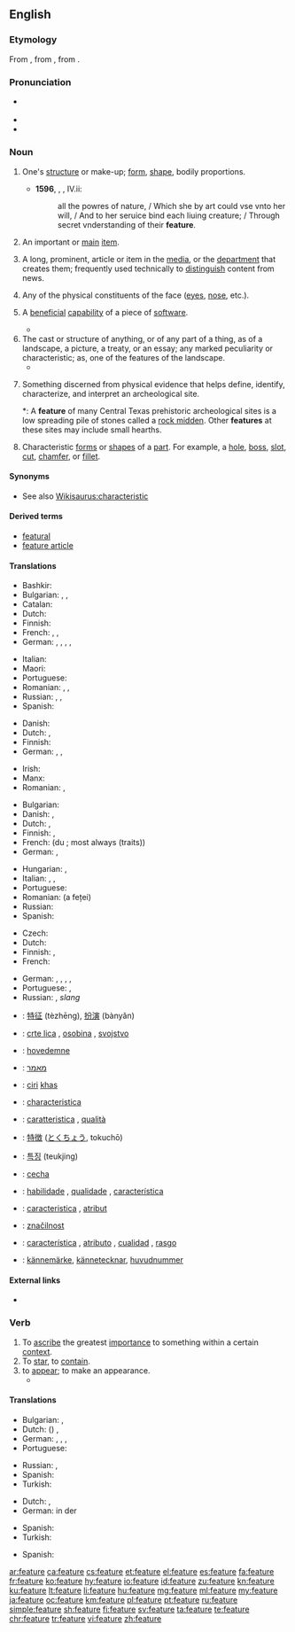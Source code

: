 ==English==
{{wikipedia}}

===Etymology===
From {{etyl|xno|en}} {{term|feture|lang=fro}}, from {{etyl|fro|en}} {{term|faiture|lang=fro}}, from {{etyl|la|en}} {{term|factura|lang=la}}.

===Pronunciation===
* {{a|UK}} {{IPA|/fiːtʃə(ɹ)/}}
* {{audio|en-us-feature.ogg|Audio (US)|lang=en}}
* {{rhymes|iːtʃə(ɹ)}}

===Noun===
{{en-noun}}

# {{label|en|obsolete}} One's [[structure]] or make-up; [[form]], [[shape]], bodily proportions.
#* '''1596''', {{w|Edmund Spenser}}, ''{{w|The Faerie Queene}}'', IV.ii:
#*: all the powres of nature, / Which she by art could vse vnto her will, / And to her seruice bind each liuing creature; / Through secret vnderstanding of their '''feature'''.
# An important or [[main]] [[item]].
# {{label|en|media}} A long, prominent, article or item in the [[media]], or the [[department]] that creates them; frequently used technically to [[distinguish]] content from news.
# Any of the physical constituents of the face ([[eye]]s, [[nose]], etc.).
# {{label|en|computing}} A [[beneficial]] [[capability]] of a piece of [[software]].
#* {{quote-book|passage=The program contained an internal '''feature''', which allowed a user to update display text after each command keystroke.|title=[[S:Free as in Freedom/Chapter 6|Free as in Freedom]]|author=Sam Williams|year=2002}}
# The cast or structure of anything, or of any part of a thing, as of a landscape, a picture, a treaty, or an essay; any marked peculiarity or characteristic; as, one of the features of the landscape.
#* {{quote-book|passage=The most prominent '''feature''' of the New England land system was the town grant, which in every case became the territorial basis of a group settlement.|title=[[S:1911 Encyclopædia Britannica/United States/History|1911 Encyclopædia Britannica]]|year=1911}}
# {{label|en|archaeology}} Something discerned from physical evidence that helps define, identify,  characterize, and interpret an archeological site.
#*: A '''feature''' of many Central Texas prehistoric archeological sites is a low spreading pile of stones called a [[rock midden]]. Other '''features''' at these sites may include small hearths.
# {{label|en|engineering}} Characteristic [[form]]s or [[shape]]s of a [[part]]. For example, a [[hole]], [[boss]], [[slot]], [[cut]], [[chamfer]], or [[fillet]].

====Synonyms====
* See also [[Wikisaurus:characteristic]]

====Derived terms====
* [[featural]]
* [[feature article]]

====Translations====
{{trans-top|important or main item}}
* Bashkir: {{t|ba|сифат|tr=sifat|sc=Cyrl}}
* Bulgarian: {{t+|bg|свойство|n|sc=Cyrl}}, {{t+|bg|признак|m|sc=Cyrl}}, {{t+|bg|особеност|f|sc=Cyrl}}
* Catalan: {{t+|ca|tret|m}}
* Dutch: {{t+|nl|eigenschap|f}}
* Finnish: {{t+|fi|ominaisuus}}
* French: {{t+|fr|caractéristique|f}}, {{t+|fr|particularité|f}}, {{t+|fr|spécialité|f}}
* German: {{t+|de|Besonderheit|f}}, {{t+|de|Charakteristikum|n}}, {{t|de|Eigentümlichkeit|f}}, {{t+|de|Merkmal|n}}, {{t+|de|Eigenschaft|f}}
{{trans-mid}}
* Italian: {{t+|it|caratteristica|f}}
* Maori: {{t|mi|tūāhua}}
* Portuguese: {{t+|pt|característica|f}}
* Romanian: {{t+|ro|caracteristică}}, {{t+|ro|particularitate}}, {{t+|ro|proprietate}}
* Russian: {{t+|ru|особенность|f|tr=osóbennost’}}, {{t+|ru|свойство|n|tr=svójsto}}, {{t+|ru|признак|m|tr=príznak}}
* Spanish: {{t+|es|característica|f}}
{{trans-bottom}}

{{trans-top|long, prominent, article or item in the media}}
* Danish: {{t|da|feature|c}}
* Dutch: {{t|nl|hoofdartikel|n}}, {{t+|nl|verslag|n}}
* Finnish: {{t|fi|pääjuttu}}
* German: {{t+|de|Feature|n}}, {{t+|de|Feuilleton|n}}, {{t|de|Sonderbeitrag|m}}
{{trans-mid}}
* Irish: {{t|ga|gnéchlár|m}}
* Manx: {{t|gv|ard-skeeal|m}}
* Romanian: {{t+|ro|foileton}}, {{t+|ro|reportaj}}
{{trans-bottom}}

{{trans-top|one of the physical constituents of the face}}
* Bulgarian: {{t+|bg|черта|f|sc=Cyrl}}
* Danish: {{t|da|træk|n}}, {{t|da|ansigtstræk|n}}
* Dutch: {{t+|nl|trek|m}}, {{t+|nl|gelaatstrek|m}}
* Finnish: {{t+|fi|piirre}}, {{t|fi|kasvonpiirre}}
* French: {{t+|fr|trait|m}} (du {{t+|fr|visage|m}}; most always {{g|p}} (traits))
* German: {{t+|de|Charakteristikum|n}}, {{t+|de|Merkmal|n}}
{{trans-mid}}
* Hungarian: {{t+|hu|arcvonás}}, {{t+|hu|vonás}}
* Italian: {{t|it|tratti somatici}}, {{t+|it|connotati}}, {{t|it|lineamenti}}
* Portuguese: {{t+|pt|traço|m}}
* Romanian: {{t+|ro|trăsătură}} (a feței)
* Russian: {{t|ru|черта лица|f|tr=čertá licá}}
* Spanish: {{t+|es|rasgo|m}}
{{trans-bottom}}

{{trans-top|computing: beneficial capability of a piece of software}}
* Czech: {{t+|cs|funkce}}
* Dutch: {{t+|nl|eigenschap|f}}
* Finnish: {{t+|fi|toiminto}}, {{t+|fi|toiminnallisuus}}
* French: {{t+|fr|fonctionnalité|f}}
{{trans-mid}}
* German: {{t+|de|Besonderheit|f}}, {{t+|de|Merkmal|n}}, {{t+|de|Eigenschaft|f}}, {{t+|de|Funktion|m}}, {{t+|de|Funktion|f}}
* Portuguese: {{t+|pt|funcionalidade|f}}, {{t+|pt|habilidade|f}}
* Russian: {{t+|ru|функция|f|tr=fúnkcija}}, {{t+|ru|фича|f|tr=fíča}} ''slang''
{{trans-bottom}}

{{checktrans-top}}
* {{ttbc|cmn}}: [[特征]] (tèzhēng), [[扮演]] (bànyǎn)
* {{ttbc|sh}}: [[crte lica]] {{g|f}}, [[osobina]] {{g|f}}, [[svojstvo]] {{g|n}}
* {{ttbc|da}}: [[hovedemne]] {{g|n}}
* {{ttbc|he}}: [[מאמר]]
* {{ttbc|id}}: [[ciri]] [[khas]]
* {{ttbc|ia}}: [[characteristica]]
* {{ttbc|it}}: [[caratteristica]] {{g|f}}, [[qualità]] {{g|f}}
{{trans-mid}}
* {{ttbc|ja}}: [[特徴]] ([[とくちょう]], tokuchō)
* {{ttbc|ko}}: [[특징]] (teukjing)
* {{ttbc|pl}}: [[cecha]] {{g|f}}
* {{ttbc|pt}}: [[habilidade]] {{g|f}}, [[qualidade]] {{g|f}}, [[característica]] {{g|f}}
* {{ttbc|ro}}: [[caracteristica]] {{g|f}}, [[atribut]] {{g|m}}
* {{ttbc|sl}}: [[značilnost]] {{g|f}}
* {{ttbc|es}}: [[característica]] {{g|f}}, [[atributo]] {{g|m}}, [[cualidad]] {{g|f}}, [[rasgo]] {{g|m}}
* {{ttbc|sv}}: [[kännemärke]], [[kännetecknar]], [[huvudnummer]]
{{trans-bottom}}

====External links====
* {{R:Webster 1913}}

===Verb===
{{en-verb|featur|ing}}

# To [[ascribe]] the greatest [[importance]] to something within a certain [[context]].
# To [[star]], to [[contain]].
# to [[appear]]; to make an appearance.
#* {{quote-news
|year=2009
|date=November 27
|author=
|title=Jimi Hendrix's Voodoo Child has 'best guitar riff'
|work=BBC
|url=http://news.bbc.co.uk/2/hi/entertainment/8382171.stm
|page=
|passage=Led Zeppelin's Whole Lotta Love, Deep Purple's Smoke On The Water and Layla by Derek and the Dominos also '''featured''' in the top five. }}

====Translations====
{{trans-top|ascribe the greatest importance}}
* Bulgarian: {{t+|bg|подчертавам|sc=Cyrl}}, {{t+|bg|характеризирам|sc=Cyrl}}
* Dutch: ({{t+|nl|laten}}) {{t+|nl|oplichten}}, {{t+|nl|benadrukken}}
* German: {{t+|de|bieten}}, {{t+|de|aufweisen}}, {{t|de|darbieten}}, {{t+|de|besonders}} {{t+|de|herausstellen}}
* Portuguese: {{t|pt|priorizar}}
{{trans-mid}}
* Russian: {{t+|ru|подчёркивать|impf|tr=podčjórkivat’}}, {{t+|ru|подчеркнуть|pf|tr=podčerknút’}}
* Spanish: {{t+|es|priorizar}}
* Turkish: {{t|tr|özellik taşımak}}
{{trans-bottom}}

{{trans-top|star, contain}}
* Dutch: {{t+|nl|met}}, {{t+|nl|bevatten}}
* German: in der {{t+|de|Hauptrolle|f}} {{t+|de|mitspielen}}
{{trans-mid}}
* Spanish: {{t|es|protagonizar}}
* Turkish: {{t|tr|baş rôlde oynamak}}
{{trans-bottom}}

{{trans-top|to appear; to make an appearance}}
* Spanish: {{t+|es|aparecer}}
{{trans-mid}}
{{trans-bottom}}

[[ar:feature]]
[[ca:feature]]
[[cs:feature]]
[[et:feature]]
[[el:feature]]
[[es:feature]]
[[fa:feature]]
[[fr:feature]]
[[ko:feature]]
[[hy:feature]]
[[io:feature]]
[[id:feature]]
[[zu:feature]]
[[kn:feature]]
[[ku:feature]]
[[lt:feature]]
[[li:feature]]
[[hu:feature]]
[[mg:feature]]
[[ml:feature]]
[[my:feature]]
[[ja:feature]]
[[oc:feature]]
[[km:feature]]
[[pl:feature]]
[[pt:feature]]
[[ru:feature]]
[[simple:feature]]
[[sh:feature]]
[[fi:feature]]
[[sv:feature]]
[[ta:feature]]
[[te:feature]]
[[chr:feature]]
[[tr:feature]]
[[vi:feature]]
[[zh:feature]]